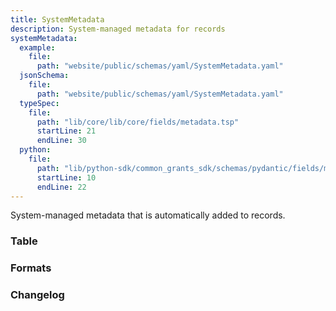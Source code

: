 ```yaml
---
title: SystemMetadata
description: System-managed metadata for records
systemMetadata:
  example:
    file:
      path: "website/public/schemas/yaml/SystemMetadata.yaml"
  jsonSchema:
    file:
      path: "website/public/schemas/yaml/SystemMetadata.yaml"
  typeSpec:
    file:
      path: "lib/core/lib/core/fields/metadata.tsp"
      startLine: 21
      endLine: 30
  python:
    file:
      path: "lib/python-sdk/common_grants_sdk/schemas/pydantic/fields/metadata.py"
      startLine: 10
      endLine: 22
---
```



System-managed metadata that is automatically added to records.

### Table

<SchemaTable filePath={frontmatter.systemMetadata.jsonSchema.file.path} />

### Formats

<SchemaFormatTabs
  example={frontmatter.systemMetadata.example}
  jsonSchema={frontmatter.systemMetadata.jsonSchema}
  typeSpec={frontmatter.systemMetadata.typeSpec}
  python={frontmatter.systemMetadata.python}
/>

### Changelog

<SchemaChangelog schema="SystemMetadata" />
